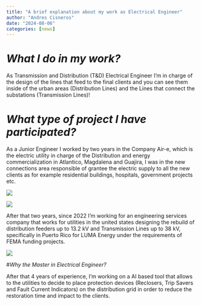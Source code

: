 ```yaml
---
title: "A brief explanation about my work as Electrical Engineer"
author: "Andres Cisneros"
date: "2024-08-06"
categories: [news]
---
```


# *What I do in my work?*
As Transmission and Distribution (T&D) Electrical Engineer I'm in charge of the design of the lines that feed to the final clients and you can see them inside of the urban areas (Distribution Lines) and the Lines that connect the substations (Transmission Lines)!




# *What type of project I have participated?*
As a Junior Engineer I worked by two years in the Company Air-e, which is the electric utility in charge of the Distribution and energy commercialization in  Atlantico, Magdalena and Guajira, I was in the new connections area responsible of grantee the electric supply to all the new clients as for example residential buildings, hospitals, government projects etc.

![](Aire.jpg)

![](Aire2.jpg)

After that two years, since 2022 I'm working for an engineering services company that works for utilities in the united states designing the rebuild of distribution feeders up to 13.2 kV and Transmission Lines up to 38 kV, specifically in Puerto Rico for LUMA Energy under the requirements of FEMA funding projects.  



![](1024-2274.jpg)

#*Why the Master in Electrical Engineer?*

After that 4 years of experience, I'm working on a AI based tool that allows to the utilities to decide to place protection devices (Reclosers, Trip Savers and Fault Current Indicators) on the distribution grid in order to reduce the restoration time and impact to the clients.




